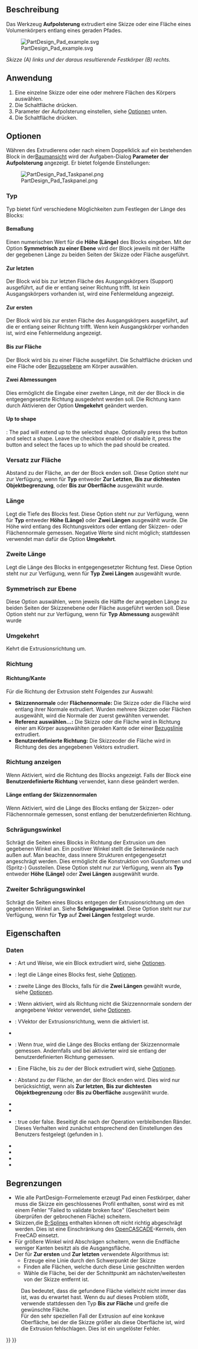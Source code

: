 <languages/>

{{Docnav/de
|[[PartDesign_CoordinateSystem/de|Lokales Koordinatensystem erstellen]]
|[[PartDesign_Revolution/de|Drehteil]]
|[[PartDesign_Workbench/de|PartDesign]]
|IconL=PartDesign_CoordinateSystem.svg
|IconR=PartDesign_Revolution.svg
|IconC=Workbench_PartDesign.svg
}}

{{GuiCommand/de
|Name=PartDesign Pad
|Name/de=PartDesign Aufpolsterung
|MenuLocation=Part Design → Objekt hinzufügen → Aufpolsterung
|Workbenches=[[PartDesign_Workbench/de|PartDesign]]
|SeeAlso=[[PartDesign_Pocket/de|PartDesign Tasche]]
}}

<span id="Description"></span>
==Beschreibung==

Das Werkzeug '''Aufpolsterung''' extrudiert eine Skizze oder eine Fläche eines Volumenkörpers entlang eines geraden Pfades.

[[File:PartDesign Pad example.svg|none]]

''Skizze (A) links und der daraus resultierende Festkörper (B) rechts.''

<span id="Usage"></span>
==Anwendung==

# Eine einzelne Skizze oder eine oder mehrere Flächen des Körpers auswählen.
# Die Schaltfläche {{Button|[[Image:PartDesign_Pad.svg|16px]] [[PartDesign_Pad/de|Aufpolsterung]]}} drücken.
# Parameter der Aufpolsterung einstellen, siehe [[#Optionen|Optionen]] unten.
# Die Schaltfläche {{Button|OK}} drücken.

<span id="Options"></span>
==Optionen==

Währen des Extrudierens oder nach einem Doppelklick auf ein bestehenden Block in der[[Tree_view/de|Baumansicht]] wird der Aufgaben-Dialog '''Parameter der Aufpolsterung''' angezeigt. Er bietet folgende Einstellungen:

[[Image:PartDesign_Pad_Taskpanel.png|frame|left]]

<span id="Type"></span>
=== Typ ===

Typ bietet fünf verschiedene Möglichkeiten zum Festlegen der Länge des Blocks:

<span id="Dimension"></span>
====Bemaßung====

Einen numerischen Wert für die '''Höhe (Länge)''' des Blocks eingeben. Mit der Option '''Symmetrisch zu einer Ebene''' wird der Block jeweils mit der Hälfte der gegebenen Länge zu beiden Seiten der Skizze oder Fläche ausgeführt.

<span id="To_last"></span>
==== Zur letzten ====

Der Block wid bis zur letzten Fläche des Ausgangskörpers (Support) ausgeführt, auf die er entlang seiner Richtung trifft. Ist kein Ausgangskörpers vorhanden ist, wird eine Fehlermeldung angezeigt.

<span id="To_first"></span>
==== Zur ersten ====

Der Block wird bis zur ersten Fläche des Ausgangskörpers ausgeführt, auf die er entlang seiner Richtung trifft. Wenn kein Ausgangskörper vorhanden ist, wird eine Fehlermeldung angezeigt.

<span id="Up_to_face"></span>
==== Bis zur Fläche  ====

Der Block wird bis zu einer Fläche ausgeführt. Die Schaltfläche {{Button|Fläche auswählen}} drücken und eine Fläche oder [[PartDesign_Plane/de|Bezugsebene]] am Körper auswählen.

<span id="Two_dimensions"></span>
==== Zwei Abmessungen ====

Dies ermöglicht die Eingabe einer zweiten Länge, mit der der Block in die entgegengesetzte Richtung ausgedehnt werden soll. Die Richtung kann durch Aktivieren der Option '''Umgekehrt''' geändert werden.

====Up to shape====

{{Version|1.0}}: The pad will extend up to the selected shape. Optionally press the {{Button|Select shape}} button and select a shape. Leave the {{Button|Select all faces}} checkbox enabled or disable it, press the {{Button|Select faces}} button and select the faces up to which the pad should be created.

<span id="Offset_to_face"></span>
=== Versatz zur Fläche ===

Abstand zu der Fläche, an der der Block enden soll. Diese Option steht nur zur Verfügung, wenn für '''Typ''' entweder '''Zur Letzten''', '''Bis zur dichtesten Objektbegrenzung''',  oder '''Bis zur Oberfläche''' ausgewählt wurde.

<span id="Length"></span>
===Länge===

Legt die Tiefe des Blocks fest. Diese Option steht nur zur Verfügung, wenn für '''Typ''' entweder '''Höhe (Länge)''' oder '''Zwei Längen''' ausgewählt wurde. Die Höhe wird entlang des Richtungsvektors oder entlang der Skizzen- oder Flächennormale gemessen. Negative Werte sind nicht möglich; stattdessen verwendet man dafür die Option '''Umgekehrt'''.

<span id="2nd_length"></span>
===Zweite Länge===

Legt die Länge des Blocks in entgegengesetzter Richtung fest. Diese Option steht nur zur Verfügung, wenn für '''Typ''' '''Zwei Längen''' ausgewählt wurde.

<span id="Symmetric_to_plane"></span>
=== Symmetrisch zur Ebene ===

Diese Option auswählen, wenn jeweils die Hälfte der angegeben Länge zu beiden Seiten der Skizzenebene oder Fläche ausgeführt werden soll. Diese Option steht nur zur Verfügung, wenn für '''Typ''' '''Abmessung''' ausgewählt wurde

<span id="Reversed"></span>
=== Umgekehrt ===

Kehrt die Extrusionsrichtung um.

<span id="Direction"></span>
===Richtung===

<span id="Direction/edge"></span>
==== Richtung/Kante ====

Für die Richtung der Extrusion steht Folgendes zur Auswahl:

* '''Skizzennormale''' oder '''Flächennormale:''' Die Skizze oder die Fläche wird entlang ihrer Normale extrudiert. Wurden mehrere Skizzen oder Flächen ausgewählt, wird die Normale der zuerst gewählten verwendet.
* '''Referenz auswählen...:''' Die Skizze oder die Fläche wird in Richtung einer am Körper ausgewählten geraden Kante oder einer [[PartDesign_Line/de|Bezugslinie]] extrudiert.
* '''Benutzerdefinierte Richtung:''' Die Skizzeoder die Fläche wird in Richtung des des angegebenen Vektors extrudiert.

<span id="Show_direction"></span>
=== Richtung anzeigen === 

Wenn Aktiviert, wird die Richtung des Blocks angezeigt. Falls der Block eine '''Benutzerdefinierte Richtung''' verwendet, kann diese geändert werden.

<span id="Length_along_sketch_normal"></span>
==== Länge entlang der Skizzennormalen ====

Wenn Aktiviert, wird die Länge des Blocks entlang der Skizzen- oder Flächennormale gemessen, sonst entlang der benutzerdefinierten Richtung.

<span id="Taper_angle"></span>
===Schrägungswinkel===

Schrägt die Seiten eines Blocks in Richtung der Extrusion um den gegebenen Winkel an. Ein positiver Winkel stellt die Seitenwände nach außen auf. Man beachte, dass innere Strukturen entgegengesetzt angeschrägt werden. Dies ermöglicht die Konstruktion von Gussformen und (Spritz-) Gussteilen. Diese Option steht nur zur Verfügung, wenn als '''Typ''' entweder '''Höhe (Länge)''' oder '''Zwei Längen''' ausgewählt wurde.

<span id="2nd_taper_angle"></span>
===Zweiter Schrägungswinkel===

Schrägt die Seiten eines Blocks entgegen der Extrusionsrichtung um den gegebenen Winkel an. Siehe '''Schrägungswinkel'''. Diese Option steht nur zur Verfügung, wenn für '''Typ''' auf '''Zwei Längen''' festgelegt wurde.

<span id="Properties"></span>
==Eigenschaften==

<span id="Data"></span>
===Daten===

{{TitleProperty|Pad}}

* {{PropertyData|Type|Enumeration}}: Art und Weise, wie ein Block extrudiert wird, siehe [[#Optionen|Optionen]].
* {{PropertyData|Length|Length}}: legt die Länge eines Blocks fest, siehe [[#Optionen|Optionen]].
* {{PropertyData|Length2|Length}}: zweite Länge des Blocks, falls für die {{PropertyData/de|Type}} '''Zwei Längen''' gewählt wurde, siehe [[#Optionen|Optionen]].
* {{PropertyData|Use Custom Vector|Bool}}: Wenn aktiviert, wird als Richtung nicht die Skizzennormale sondern der angegebene Vektor verwendet, siehe [[#Optionen|Optionen]].
* {{PropertyData|Direction|Vector}}: VVektor der Extrusionsrichtung, wenn die {{PropertyData/de|Use Custom Vector}} aktiviert ist.
* {{PropertyData|Reference Axis|LinkSub}}
* {{PropertyData|Along Sketch Normal|Bool}}: Wenn ''true'', wird die Länge des Blocks entlang der Skizzennormale gemessen. Andernfalls und bei aktivierter  {{PropertyData/de|Use Custom Vector}} wird sie entlang der benutzerdefinierten Richtung gemessen.
* {{PropertyData|Up To Face|LinkSub}}: Eine Fläche, bis zu der der Block extrudiert wird, siehe [[#Optionen|Optionen]].
* {{PropertyData|Offset|Length}}: Abstand zu der Fläche, an der der Block enden wird. Dies wird nur berücksichtigt, wenn als {{PropertyData/de|Type}} '''Zur letzten''', '''Bis zur dichtesten Objektbegrenzung''' oder '''Bis zu Oberfläche''' ausgewählt wurde.
* {{PropertyData|Taper Angle|Angle}}
* {{PropertyData|Taper Angle2|Angle}}

{{TitleProperty|Part Design}}

* {{PropertyData|Refine|Bool}}: true oder false. Beseitigt die nach der Operation verbleibenden Ränder. Dieses Verhalten wird zunächst entsprechend den Einstellungen des Benutzers festgelegt (gefunden in {{MenuCommand|>Einstellungen → Part Design → Allgemein → Modelleinstellungen}}).

{{TitleProperty|Sketch Based}}

* {{PropertyData/de|Profile|LinkSub}}
* {{PropertyData/de|Midplane|Bool}}
* {{PropertyData/de|Reversed|Bool}}
* {{PropertyData/de|Allow Multi Face|Bool}}

<span id="Limitations"></span>
==Begrenzungen==

* Wie alle PartDesign-Formelemente erzeugt Pad einen Festkörper, daher muss die Skizze ein geschlossenes Profil enthalten, sonst wird es mit einem Fehler "Failed to validate broken face" (Gescheitert beim überprüfen der gebrochenen Fläche) scheitern.
* Skizzen,die [[B-Splines/de|B-Splines]] enthalten können oft nicht richtig abgeschrägt werden. Dies ist eine Einschränkung des [[OpenCASCADE/de|OpenCASCADE]]-Kernels, den FreeCAD einsetzt.
* Für größere Winkel wird Abschrägen scheitern, wenn die Endfläche weniger Kanten besitzt als die Ausgangsfläche.
* Der für '''Zur ersten''' und '''Zur letzten''' verwendete Algorithmus ist:
** Erzeuge eine Linie durch den Schwerpunkt der Skizze
** Finden alle Flächen, welche durch diese Linie geschnitten werden
** Wähle die Fläche, bei der der Schnittpunkt am nächsten/weitesten von der Skizze entfernt ist.
: Das bedeutet, dass die gefundene Fläche vielleicht nicht immer das ist, was du erwartet hast. Wenn du auf dieses Problem stößt, verwende stattdessen den Typ '''Bis zur Fläche''' und greife die gewünschte Fläche.
: Für den sehr speziellen Fall der Extrusion auf eine konkave Oberfläche, bei der die Skizze größer als diese Oberfläche ist, wird die Extrusion fehlschlagen. Dies ist ein ungelöster Fehler.


{{Docnav/de
|[[PartDesign_CoordinateSystem/de|Lokales Koordinatensystem erstellen]]
|[[PartDesign_Revolution/de|Drehteil]]
|[[PartDesign_Workbench/de|PartDesign]]
|IconL=PartDesign_CoordinateSystem.svg
|IconR=PartDesign_Revolution.svg
|IconC=Workbench_PartDesign.svg
}}

{{PartDesign Tools navi{{#translation:}}}}
{{Userdocnavi{{#translation:}}}}